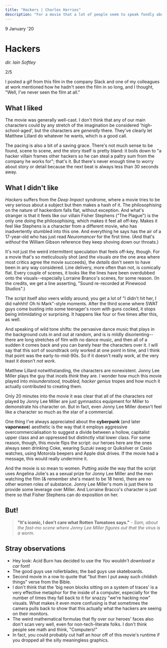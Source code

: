 ```yaml
---
title: "Hackers | Charles Harries"
description: "For a movie that a lot of people seem to speak fondly about, Hackers barely held my attention; and when it did it was all over the place. 2/5."
---
```



<Date>
  9 January '20
</Date>

# Hackers

_dir. Iain Softley_

2/5

I posted a gif from this film in the company Slack and one of my colleagues at work mentioned how he hadn't seen the film in so long, and I thought, "Well, I've never seen the film at all."

## What I liked
The movie was generally well-cast. I don't think that any of our main characters could by any stretch of the imagination be considered 'high-school-aged', but the characters are _generally_ there. They've clearly let Matthew Lillard do whatever he wants, which is a good call.

The pacing is also a bit of a saving grace. There's not much sense to be found, scene to scene, and the story itself is pretty bland: it boils down to "a  hacker villain frames other hackers so he can steal a paltry sum from the company he works for"; that's it. But there's never enough time to worry about story or detail because the next beat is always less than 30 seconds away.

## What I didn't like
_Hackers_ suffers from the _Deep Impact_ syndrome, where a movie tries to be very serious about a subject but then makes a hash of it. The philosophising on the nature of hackerdom falls flat, without exception. And what's stranger is that it feels like our villain Fisher Stephens ("The Plague") is the only one doing the philosophising, which makes it feel all off-key. Makes it feel like Stephens is a character from a different movie, who has inadvertently stumbled into this one. And everything he says has the air of a 17-year-old who has just read _Neuromancer_ for the first time. (And that's _without_ the William Gibson reference they keep shoving down our throats.)

It's not just the weird intermittent speculation that feels off-key, though. For a movie that's so meticulously shot (and the visuals _are_ the one area where most critics agree the movie succeeds), the _details_ don't seem to have been in any way considered. Line delivery, more often than not, is comically flat. Every couple of scenes, it looks like the lines have been overdubbed onto the visuals--especially Lorraine Branco's scenes, for some reason. (In the credits, we get a line asserting, "Sound re-recorded at Pinewood Studios".)

The script itself also veers wildly around; you get a lot of "I didn't hit her, I did nahhht! Oh hi Mark"-style moments. After the third scene where SWAT guys come busting into some teenager's room with guns cocked, it stops being intimidating or surprising. It happens like four or five times after this, as well.

And speaking of wild tone shifts: the pervasive dance music that plays in the background cuts in and out at random, and is is mildly disorienting--there are long stretches of film with no dance music, and then all of a sudden it comes back and you can barely hear the characters over it. I will say that this sort of soundtrack only worked at one point in time, and I think that point was the early-to-mid-90s. So if it doesn't really _work_, at the very least it doesn't _not work_.

Matthew Lillard notwithstanding, the characters are nonexistent. Jonny Lee Miller plays the guy that incels _think_ they are. I wonder how much this movie played into _misunderstood, troubled, hacker genius_ tropes and how much it actually contributed to creating them.

Only 20 minutes into the movie it was clear that all of the characters _not_ played by Jonny Lee Miller are just gymnastics equipment for Miller to demonstrate his character on. But in fact, even Jonny Lee Miller doesn't feel like a character so much as the star of a commercial.

One thing I've always appreciated about the **cyberpunk** (and later **vaporwave**) aesthetic is the way that it employs aggressive overcommercialisation to suggest a divide between a hollow, capitalist upper class and an oppressed but distinctly vital lower class. For some reason, though, this movie flips the script: our heroes here are the ones always seen drinking Coke, wearing Suzuki swag or Quiksilver or Casio watches, using Motorola beepers and Apple disk drives. If the movie had a message, this would really undermine it.

And the movie is so mean to women. Putting aside the way that the script uses Angelina Jolie's as a sexual prize for Jonny Lee Miller and the men watching the film (& remember she's meant to be 18 here), there are no other women roles of substance. Jonny Lee Miller's mom is just there to provide some leverage over Miller. And Lorraine Bracco's character is just there so that Fisher Stephens can do exposition on her.

## But!
<blockquote>
<strong>"It's iconic, I don't care what Rotten Tomatoes says."</strong>
<cite>- Sam, about the fast-mo scene where Jonny Lee Miller figures out that the virus is a worm.</cite>
</blockquote>

## Stray observations
- Hey look: Acid Burn has decided to use the _You wouldn't download a car_ font!
- The good guys use rollerblades; the bad guys use skateboards.
- Second movie in a row to quote that "but then I put away such childish things" verse from the Bible.
- I don't think that the 'big neon blocks sitting on a system of traces' is a very effective metaphor for the inside of a computer, especially for the number of times they fall back to it for snazzy "we're hacking now" visuals. What makes it even more confusing is that sometimes the camera pulls back to show that this actually what the hackers are seeing on their monitors.
- The weird mathematical formulas that fly over our heroes' faces also don't scan very well, even for non-tech-literate folks. I don't think people see math and think, "Computers!"
- In fact, you could probably cut half an hour off of this movie's runtime if you dropped all the silly meaningless graphics.